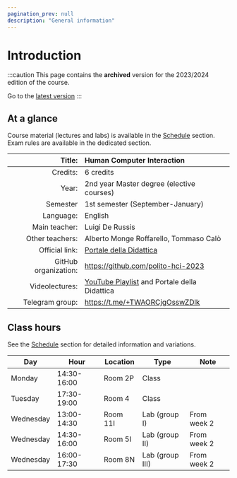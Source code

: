```yaml
---
pagination_prev: null
description: "General information"
---
```


# Introduction

:::caution
This page contains the __archived__ version for the 2023/2024 edition of the course.

Go to the [latest version](/teaching/02jsk-hci)
::: 

## At a glance

Course material (lectures and labs) is available in the [Schedule](schedule) section. Exam rules are available in the dedicated section.

| Title:               | Human Computer Interaction                   |
|---------------------:|:---------------------------------------------|
| Credits:             | 6 credits                                    |
| Year:                | 2nd year Master degree (elective courses)    |
| Semester             | 1st semester (September-January)             |
| Language:            | English                                      |
| Main teacher:        | Luigi De Russis                              |
| Other teachers:      | Alberto Monge Roffarello, Tommaso Calò       |
| Official link:       | [Portale della Didattica](https://didattica.polito.it/pls/portal30/gap.pkg_guide.viewGap?p_cod_ins=02JSKOV&p_a_acc=2024)                     |
| GitHub organization: | https://github.com/polito-hci-2023           |
| Videolectures:       | [YouTube Playlist](https://www.youtube.com/playlist?list=PLs7DWGc_wmwRwGT5u9W9TKenphrJKtDss) and Portale della Didattica |
| Telegram group:      | https://t.me/+TWAORCjgOsswZDlk               |

## Class hours

See the [Schedule](schedule) section for detailed information and variations.

| Day     | Hour        | Location | Type            | Note        |
|---------|-------------|----------|-----------------|-------------|
| Monday  | 14:30-16:00 | Room 2P | Class           |             |
| Tuesday | 17:30-19:00 | Room 4  | Class           |             |
| Wednesday  | 13:00-14:30 | Room 11I  | Lab (group I)   | From week 2 |
| Wednesday  | 14:30-16:00 | Room 5I  | Lab (group II)  | From week 2 |
| Wednesday  | 16:00-17:30 | Room 8N  | Lab (group III) | From week 2 |
